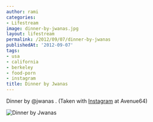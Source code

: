 ```yaml
---
author: rami
categories:
- Lifestream
image: dinner-by-jwanas.jpg
layout: lifestream
permalink: /2012/09/07/dinner-by-jwanas
publishedAt: '2012-09-07'
tags:
- usa
- california
- berkeley
- food-porn
- instagram
title: Dinner by Jwanas
---
```


Dinner by @jwanas . (Taken with [Instagram](http://instagram.com) at Avenue64)

![Dinner by Jwanas](/assets/images/content/lifestream/dinner-by-jwanas.jpg)
